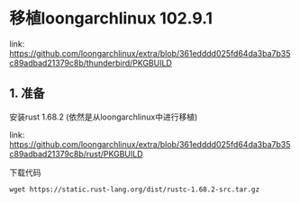 # 移植loongarchlinux 102.9.1

link: https://github.com/loongarchlinux/extra/blob/361edddd025fd64da3ba7b35c89adbad21379c8b/thunderbird/PKGBUILD

## 1. 准备

安装rust 1.68.2 (依然是从loongarchlinux中进行移植)

link: https://github.com/loongarchlinux/extra/blob/361edddd025fd64da3ba7b35c89adbad21379c8b/rust/PKGBUILD

下载代码
```shell
wget https://static.rust-lang.org/dist/rustc-1.68.2-src.tar.gz
```

